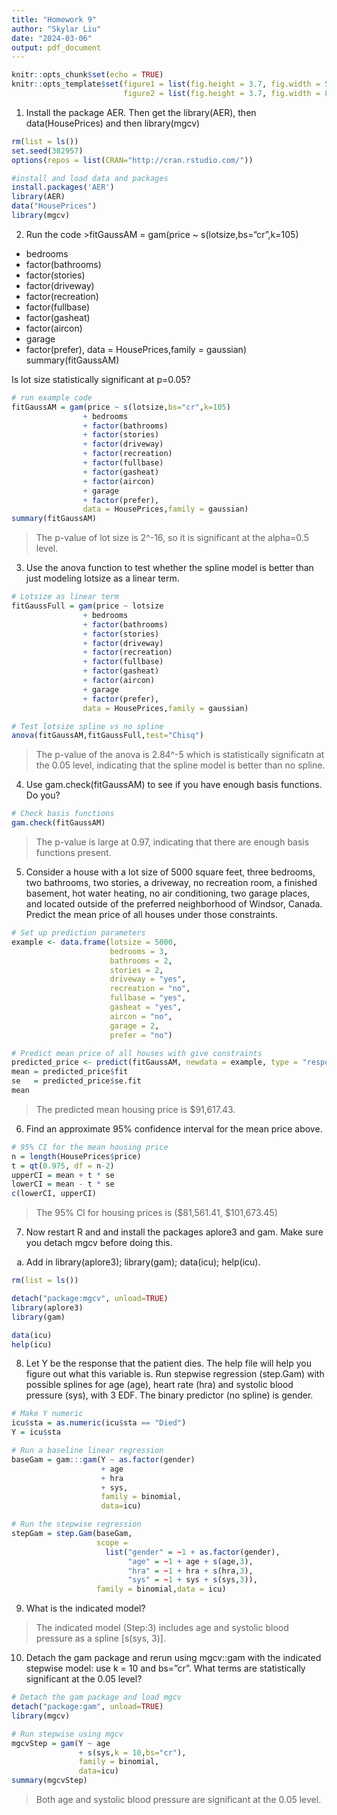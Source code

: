 ---
title: "Homework 9"
author: "Skylar Liu"
date: "2024-03-06"
output: pdf_document
---

```{r setup, include=FALSE}
knitr::opts_chunk$set(echo = TRUE)
knitr::opts_template$set(figure1 = list(fig.height = 3.7, fig.width = 5),
                         figure2 = list(fig.height = 3.7, fig.width = 8))
```

1. Install the package AER. Then get the library(AER), then data(HousePrices) and then
library(mgcv)

```{r initiate}
rm(list = ls())
set.seed(382957)
options(repos = list(CRAN="http://cran.rstudio.com/"))

#install and load data and packages
install.packages('AER')
library(AER)
data("HousePrices")
library(mgcv)
```

2. Run the code
>fitGaussAM = gam(price ~ s(lotsize,bs="cr",k=105)
+ bedrooms
+ factor(bathrooms)
+ factor(stories)
+ factor(driveway)
+ factor(recreation)
+ factor(fullbase)
+ factor(gasheat)
+ factor(aircon)
+ garage
+ factor(prefer),
data = HousePrices,family = gaussian)
summary(fitGaussAM)

Is lot size statistically significant at p=0.05?

```{r fitGaussAM}
# run example code
fitGaussAM = gam(price ~ s(lotsize,bs="cr",k=105)
                + bedrooms
                + factor(bathrooms)
                + factor(stories)
                + factor(driveway)
                + factor(recreation)
                + factor(fullbase)
                + factor(gasheat)
                + factor(aircon)
                + garage
                + factor(prefer),
                data = HousePrices,family = gaussian)
summary(fitGaussAM)
```
> The p-value of lot size is 2^-16, so it is significant at the alpha=0.5 level.

3. Use the anova function to test whether the spline model is better than just modeling lotsize
as a linear term.

```{r spline test}
# Lotsize as linear term
fitGaussFull = gam(price ~ lotsize
                + bedrooms
                + factor(bathrooms)
                + factor(stories)
                + factor(driveway)
                + factor(recreation)
                + factor(fullbase)
                + factor(gasheat)
                + factor(aircon)
                + garage
                + factor(prefer),
                data = HousePrices,family = gaussian)

# Test lotsize spline vs no spline
anova(fitGaussAM,fitGaussFull,test="Chisq")
```
> The p-value of the anova is 2.84^-5 which is statistically significatn at the 0.05 level, indicating that the spline model is better than no spline.

4. Use gam.check(fitGaussAM) to see if you have enough basis functions. Do you? 

```{r gam check}
# Check basis functions
gam.check(fitGaussAM)
```

> The p-value is large at 0.97, indicating that there are enough basis functions present.

5. Consider a house with a lot size of 5000 square feet, three bedrooms, two bathrooms, two
stories, a driveway, no recreation room, a finished basement, hot water heating, no air
conditioning, two garage places, and located outside of the preferred neighborhood of
Windsor, Canada. Predict the mean price of all houses under those constraints.

```{r prediction}
# Set up prediction parameters
example <- data.frame(lotsize = 5000,
                      bedrooms = 3,
                      bathrooms = 2,
                      stories = 2,
                      driveway = "yes",
                      recreation = "no",
                      fullbase = "yes",
                      gasheat = "yes",
                      aircon = "no",
                      garage = 2,
                      prefer = "no")

# Predict mean price of all houses with give constraints
predicted_price <- predict(fitGaussAM, newdata = example, type = "response", se.fit = TRUE)
mean = predicted_price$fit
se   = predicted_price$se.fit
mean
```
> The predicted mean housing price is $91,617.43.

6. Find an approximate 95% confidence interval for the mean price above.

```{r CI}
# 95% CI for the mean housing price
n = length(HousePrices$price)
t = qt(0.975, df = n-2)
upperCI = mean + t * se
lowerCI = mean - t * se
c(lowerCI, upperCI)
```
> The 95% CI for housing prices is ($81,561.41, $101,673.45)

7. Now restart R and and install the packages aplore3 and gam. Make sure you detach mgcv
before doing this.
a. Add in library(aplore3); library(gam); data(icu); help(icu).

```{r restart}
rm(list = ls())

detach("package:mgcv", unload=TRUE)
library(aplore3)
library(gam)

data(icu)
help(icu)
```

8. Let Y be the response that the patient dies. The help file will help you figure out what this
variable is. Run stepwise regression (step.Gam) with possible splines for age (age), heart
rate (hra) and systolic blood pressure (sys), with 3 EDF. The binary predictor (no spline)
is gender.

```{r stepwise}
# Make Y numeric
icu$sta = as.numeric(icu$sta == "Died")
Y = icu$sta

# Run a baseline linear regression
baseGam = gam:::gam(Y ~ as.factor(gender) 
                    + age 
                    + hra 
                    + sys, 
                    family = binomial,
                    data=icu)

# Run the stepwise regression 
stepGam = step.Gam(baseGam,
                   scope =
                     list("gender" = ~1 + as.factor(gender),
                          "age" = ~1 + age + s(age,3),
                          "hra" = ~1 + hra + s(hra,3),
                          "sys" = ~1 + sys + s(sys,3)),
                   family = binomial,data = icu)
```

9. What is the indicated model?

> The indicated model (Step:3) includes age and systolic blood pressure as a spline [s(sys, 3)].

10. Detach the gam package and rerun using mgcv::gam with the indicated stepwise model: use
k = 10 and bs=”cr”. What terms are statistically significant at the 0.05 level?

```{r}
# Detach the gam package and load mgcv
detach("package:gam", unload=TRUE)
library(mgcv)

# Run stepwise using mgcv
mgcvStep = gam(Y ~ age 
               + s(sys,k = 10,bs="cr"), 
               family = binomial, 
               data=icu)
summary(mgcvStep)
```
> Both age and systolic blood pressure are significant at the 0.05 level.
